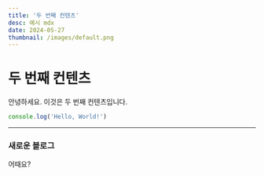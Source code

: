 ```yaml
---
title: '두 번째 컨텐츠'
desc: 예시 mdx
date: 2024-05-27
thumbnail: /images/default.png
---
```


# 두 번째 컨텐츠

안녕하세요. 이것은 두 번째 컨텐츠입니다.

```javascript
console.log('Hello, World!')
```

---

### 새로운 블로그

어때요?
